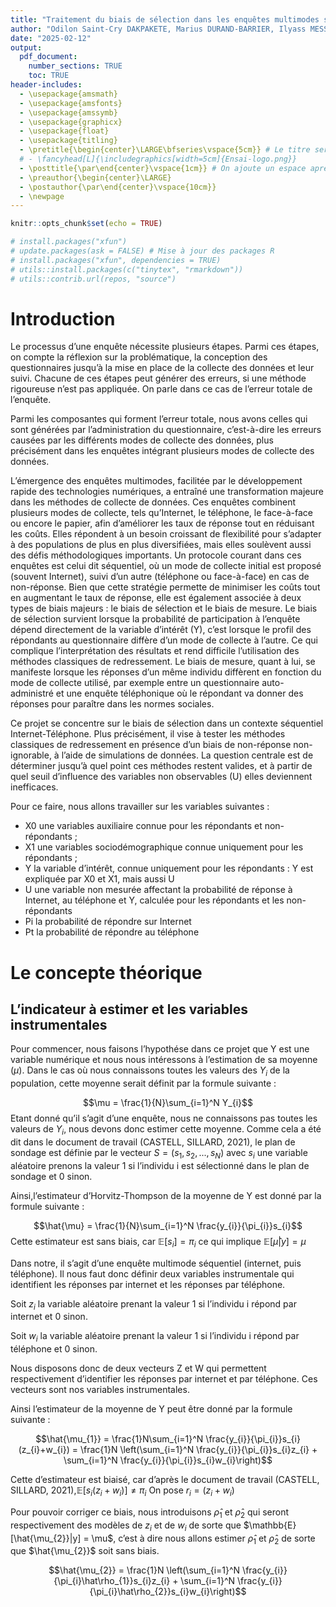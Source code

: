 ```yaml
---
title: "Traitement du biais de sélection dans les enquêtes multimodes séquentielles"
author: "Odilon Saint-Cry DAKPAKETE, Marius DURAND-BARRIER, Ilyass MESSABEL & Anoumou Marc TANO"
date: "2025-02-12"
output: 
  pdf_document:
    number_sections: TRUE
    toc: TRUE
header-includes: 
  - \usepackage{amsmath}
  - \usepackage{amsfonts}
  - \usepackage{amssymb}
  - \usepackage{graphicx}
  - \usepackage{float}
  - \usepackage{titling}
  - \pretitle{\begin{center}\LARGE\bfseries\vspace{5cm}} # Le titre sera centré et en gras
  # - \fancyhead[L]{\includegraphics[width=5cm]{Ensai-logo.png}}
  - \posttitle{\par\end{center}\vspace{1cm}} # On ajoute un espace après le titre
  - \preauthor{\begin{center}\LARGE}
  - \postauthor{\par\end{center}\vspace{10cm}}
  - \newpage
---
```



```r
knitr::opts_chunk$set(echo = TRUE)

# install.packages("xfun")
# update.packages(ask = FALSE) # Mise à jour des packages R
# install.packages("xfun", dependencies = TRUE)
# utils::install.packages(c("tinytex", "rmarkdown"))
# utils::contrib.url(repos, "source")
```

\newpage
# Introduction

Le processus d’une enquête nécessite plusieurs étapes. Parmi ces étapes, on compte la réflexion sur la problématique, la conception des questionnaires jusqu’à la mise en place de la collecte des données et leur suivi. Chacune de ces étapes peut générer des erreurs, si une méthode rigoureuse n’est pas appliquée. On parle dans ce cas de l’erreur totale de l’enquête.


Parmi les composantes qui forment l’erreur totale, nous avons celles qui sont générées par l’administration du questionnaire, c’est-à-dire les erreurs causées par les différents modes de collecte des données, plus précisément dans les enquêtes intégrant plusieurs modes de collecte des données.


L’émergence des enquêtes multimodes, facilitée par le développement rapide des technologies numériques, a entraîné une transformation majeure dans les méthodes de collecte de données. Ces enquêtes combinent plusieurs modes de collecte, tels qu’Internet, le téléphone, le face-à-face ou encore le papier, afin d’améliorer les taux de réponse tout en réduisant les coûts. Elles répondent à un besoin croissant de flexibilité pour s’adapter à des populations de plus en plus diversifiées, mais elles soulèvent aussi des défis méthodologiques importants. Un protocole courant dans ces enquêtes est celui dit séquentiel, où un mode de collecte initial est proposé (souvent Internet), suivi d’un autre (téléphone ou face-à-face) en cas de non-réponse. Bien que cette stratégie permette de minimiser les coûts tout en augmentant le taux de réponse, elle est également associée à deux types de biais majeurs : le biais de sélection et le biais de mesure. Le biais de sélection survient lorsque la probabilité de participation à l’enquête dépend directement de la variable d’intérêt (Y), c’est lorsque le profil des répondants au questionnaire diffère d’un mode de collecte à l’autre. Ce qui complique l’interprétation des résultats et rend difficile l’utilisation des méthodes classiques de redressement. Le biais de mesure, quant à lui, se manifeste lorsque les réponses d'un même individu diffèrent en fonction du mode de collecte utilisé, par exemple entre un questionnaire auto-administré et une enquête téléphonique où le répondant va donner des réponses pour paraître dans les normes sociales.


Ce projet se concentre sur le biais de sélection dans un contexte séquentiel Internet-Téléphone. Plus précisément, il vise à tester les méthodes classiques de redressement en présence d’un biais de non-réponse non-ignorable, à l’aide de simulations de données. La question centrale est de déterminer jusqu’à quel point ces méthodes restent valides, et à partir de quel seuil d’influence des variables non observables (U) elles deviennent inefficaces.


Pour ce faire, nous allons travailler sur les variables suivantes : 

* X0 une variables auxiliaire connue pour les répondants et non-répondants ; 
* X1 une variables sociodémographique connue uniquement pour les répondants ; 
* Y la variable d’intérêt, connue uniquement pour les répondants : Y est expliquée par X0 et X1, mais aussi U  
* U une variable non mesurée affectant la probabilité de réponse à Internet, au téléphone et Y, calculée pour les répondants et les non-répondants 
* Pi la probabilité de répondre sur Internet 
* Pt la probabilité de répondre au téléphone 

\newpage

# Le concepte théorique 
## L'indicateur à estimer et les variables instrumentales

Pour commencer, nous faisons l'hypothése dans ce projet que Y est une variable numérique et nous nous intéressons à l'estimation de sa moyenne ($\mu$).
Dans le cas où nous connaissons toutes les valeurs des $Y_{i}$ de la population, cette moyenne serait définit par la formule suivante :

$$\mu = \frac{1}{N}\sum_{i=1}^N Y_{i}$$
Etant donné qu'il s'agit d'une enquête, nous ne connaissons pas toutes les valeurs de $Y_{i}$, nous devons donc estimer cette moyenne. Comme cela a été dit dans le document de travail (CASTELL, SILLARD, 2021), le plan de sondage est définie par le vecteur $S = (s_{1}, s_{2}, ..., s_{N})$ avec $s_{i}$ une variable aléatoire prenons la valeur 1 si l'individu i est sélectionné dans le plan de sondage et 0 sinon.

Ainsi,l'estimateur d'Horvitz-Thompson de la moyenne de Y est donné par la formule suivante :

$$\hat{\mu} = \frac{1}{N}\sum_{i=1}^N \frac{y_{i}}{\pi_{i}}s_{i}$$
Cette estimateur est sans biais, car $\mathbb{E}[s_{i}] = \pi_{i}$ ce qui implique  $\mathbb{E}[\hat{\mu}|y] = \mu$


Dans notre, il s'agit d'une enquête multimode séquentiel (internet, puis téléphone). Il nous faut donc définir deux variables instrumentale qui identifient les réponses par internet et les réponses par téléphone.

Soit $z_{i}$ la variable aléatoire prenant la valeur 1 si l'individu i répond par internet et 0 sinon.

Soit $w_{i}$ la variable aléatoire prenant la valeur 1 si l'individu i répond par téléphone et 0 sinon.


Nous disposons donc de deux vecteurs Z et W qui permettent respectivement d'identifier les réponses par internet et par téléphone. Ces vecteurs sont nos variables instrumentales.

Ainsi l'estimateur de la moyenne de Y peut être donné par la formule suivante :

$$\hat{\mu_{1}} = \frac{1}N\sum_{i=1}^N \frac{y_{i}}{\pi_{i}}s_{i}(z_{i}+w_{i}) = \frac{1}N \left(\sum_{i=1}^N \frac{y_{i}}{\pi_{i}}s_{i}z_{i} + \sum_{i=1}^N \frac{y_{i}}{\pi_{i}}s_{i}w_{i}\right)$$

Cette d'estimateur est biaisé, car d'après le document de travail (CASTELL, SILLARD, 2021),$\mathbb{E}[s_{i}(z_{i}+w_{i})]\ne \pi_{i}$
On pose $r_{i} = (z_{i}+w_{i})$

Pour pouvoir corriger ce biais, nous introduisons $\hat\rho_{1}$ et $\hat\rho_{2}$ qui seront respectivement des modèles de $z_{i}$ et de $w_{i}$ de sorte que $\mathbb{E}[\hat{\mu_{2}}|y] = \mu$, c'est à dire nous allons estimer $\hat\rho_{1}$ et $\hat\rho_{2}$ de sorte que $\hat{\mu_{2}}$ soit sans biais.

$$\hat{\mu_{2}} = \frac{1}N \left(\sum_{i=1}^N \frac{y_{i}}{\pi_{i}\hat\rho_{1}}s_{i}z_{i} + \sum_{i=1}^N \frac{y_{i}}{\pi_{i}\hat\rho_{2}}s_{i}w_{i}\right)$$



